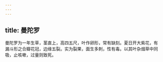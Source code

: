 ```yaml
---
---
---
```

title: 曼陀罗
---



曼陀罗为一年生草，茎直上，高四五尺，叶作卵形，常有缺刻。夏日开大紫花，有漏斗形之合瓣花冠，边缘五裂。实为裂果，面生多刺，性有毒。以其叶杂烟草中同吸，止咳嗽，过量则致死。